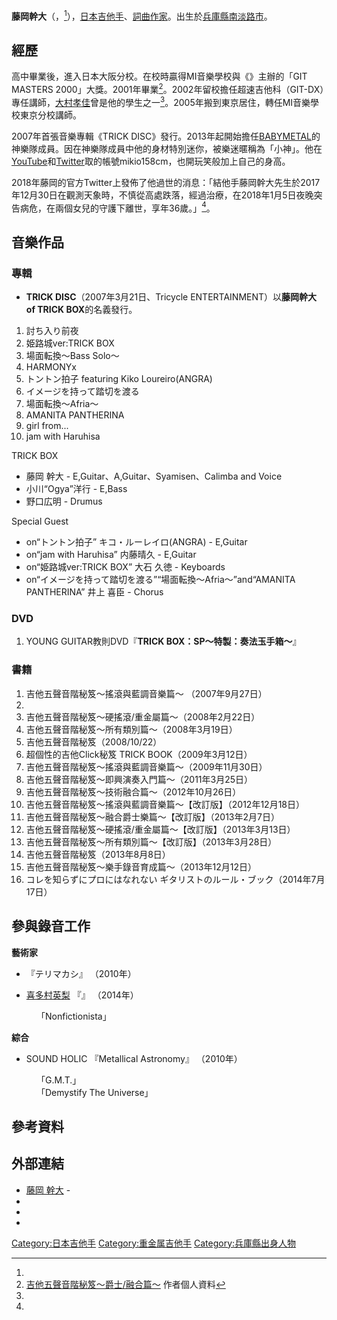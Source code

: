{{blpsources|time=2021-06-01}}
{{Infobox musical artist
| Name            = 藤岡 幹大
| Img             = 
| Background      = 演奏者
| 英文名          = Mikio Fujioka
| 國籍            = {{JPN}}
| 演奏樂器        = [[吉他|吉他]]
| Years_active    = 2007 － 2017
| Genre           = [[搖滾樂|搖滾樂]]<br>[[重金屬音樂|重金屬音樂]]<br>[[爵士樂|爵士樂]]<br>[[融合爵士樂|融合爵士樂]]<br>[[民族音樂|民族音樂]]<br>[[當代古典音樂|當代古典音樂]]
| birth_date      = 1981年1月19日
| birth_place     = {{JPN}}[[兵庫縣|兵庫縣]][[南淡路市|南淡路市]]
| death_date      = {{death date and age|2018|1|5|1981|1|19}}<ref name="death-twitter">{{Cite web|url=https://twitter.com/mikio158cm/status/950673918821462016|title=藤岡幹大(仮) on Twitter: "訃報のお知らせ
ギタリスト藤岡幹大が平成29年12月30日に天体観測中高所から落ち療養の最中、平成30年1月5日夜容態が急変し娘2人に見守られながら享年36歳で永眠いたしました。"|accessdate=2018-01-10|date=2018-01-09|archive-date=2020-02-24|archive-url=https://web.archive.org/web/20200224003506/https://twitter.com/mikio158cm/status/950673918821462016|dead-url=no}}</ref>
| 相關團體        = [[BABYMETAL|BABYMETAL]]
}}

'''藤岡幹大'''（{{jpn|j=藤岡 幹大|hg=ふじおか みきお|rm=Fujioka Mikio}}，{{bd|1981年|1月19日|2018年|1月5日|catIdx=Fujioka}}<ref name="death-twitter"/>），[[日本|日本]][[吉他手|吉他手]]、[[詞曲作家|詞曲作家]]。出生於[[兵庫縣|兵庫縣]][[南淡路市|南淡路市]]。

== 經歷 ==
高中畢業後，進入日本{{link-ja|MI音樂學校|Musicians Institute Japan}}大阪分校。在校時贏得MI音樂學校與《{{link-ja|YOUNG GUITAR|YOUNG GUITAR}}》主辦的「GIT MASTERS 2000」大獎。2001年畢業<ref name="jazz">[[#吉他五聲音階秘笈〜爵士/融合篇〜|吉他五聲音階秘笈〜爵士/融合篇〜]] 作者個人資料</ref>。2002年留校擔任超速吉他科（GIT-DX）專任講師，[[大村孝佳|大村孝佳]]曾是他的學生之一<ref name="jazz"/>。2005年搬到東京居住，轉任MI音樂學校東京分校講師。

2007年首張音樂專輯《TRICK DISC》發行。2013年起開始擔任[[BABYMETAL|BABYMETAL]]的神樂隊成員。因在神樂隊成員中他的身材特別迷你，被樂迷暱稱為「小神」。他在[[YouTube|YouTube]]和[[Twitter|Twitter]]取的帳號mikio158cm，也開玩笑般加上自己的身高。

2018年藤岡的官方Twitter上發佈了他過世的消息：「結他手藤岡幹大先生於2017年12月30日在觀測天象時，不慎從高處跌落，經過治療，在2018年1月5日夜晚突告病危，在兩個女兒的守護下離世，享年36歲。」<ref name="death-twitter"/>。

== 音樂作品 ==
=== 專輯 ===
* '''TRICK DISC'''（2007年3月21日、Tricycle ENTERTAINMENT）以'''藤岡幹大 of TRICK BOX'''的名義發行。
# 討ち入り前夜
# 姫路城ver:TRICK BOX
# 場面転換〜Bass Solo〜
# HARMONYx
# トントン拍子 featuring Kiko Loureiro(ANGRA)
# イメージを持って踏切を渡る
# 場面転換〜Afria〜
# AMANITA PANTHERINA
# girl from...
# jam with Haruhisa

; TRICK BOX
* 藤岡 幹大 - E,Guitar、A,Guitar、Syamisen、Calimba and Voice
* 小川“Ogya”洋行 - E,Bass
* 野口広明 - Drumus

; Special Guest
* on“トントン拍子” キコ・ルーレイロ(ANGRA) - E,Guitar
* on“jam with Haruhisa” 内藤晴久 - E,Guitar
* on“姫路城ver:TRICK BOX” 大石 久徳 - Keyboards
* on“イメージを持って踏切を渡る”“場面転換〜Afria〜”and“AMANITA PANTHERINA” 井上 喜臣 - Chorus

=== DVD ===
# YOUNG GUITAR教則DVD『'''TRICK BOX：SP〜特製：奏法玉手箱〜'''』{{link-ja|SHINKO MUSIC|シンコーミュージック・エンタテイメント}}

=== 書籍 ===
# 吉他五聲音階秘笈〜搖滾與藍調音樂篇〜 （2007年9月27日）
# {{Cite book|date=2007年12月18日|title=吉他五聲音階秘笈〜融合爵士樂篇〜|publisher=株式会社シンコーミュージック・エンタテイメント|isbn=978-4-401-63162-9|ref=アドリブ・ギター虎の巻〜ジャズ/フュージョン編〜}}
# 吉他五聲音階秘笈〜硬搖滾/重金屬篇〜（2008年2月22日）
# 吉他五聲音階秘笈〜所有類別篇〜（2008年3月19日）
# 吉他五聲音階秘笈（2008/10/22）
# 超個性的吉他Click秘笈 TRICK BOOK（2009年3月12日）
# 吉他五聲音階秘笈〜搖滾與藍調音樂篇〜（2009年11月30日）
# 吉他五聲音階秘笈〜即興演奏入門篇〜（2011年3月25日）
# 吉他五聲音階秘笈〜技術融合篇〜（2012年10月26日）
# 吉他五聲音階秘笈〜搖滾與藍調音樂篇〜【改訂版】（2012年12月18日）
# 吉他五聲音階秘笈〜融合爵士樂篇〜【改訂版】（2013年2月7日）
# 吉他五聲音階秘笈〜硬搖滾/重金屬篇〜【改訂版】（2013年3月13日）
# 吉他五聲音階秘笈〜所有類別篇〜【改訂版】（2013年3月28日）
# 吉他五聲音階秘笈（2013年8月8日）
# 吉他五聲音階秘笈〜樂手錄音育成篇〜（2013年12月12日）
# コレを知らずにプロにはなれない ギタリストのルール・ブック（2014年7月17日）

== 參與錄音工作 ==
'''藝術家'''
*{{link-ja|加藤ひろあき|加藤ひろあき}}『テリマカシ』 （2010年）
*[[喜多村英梨|喜多村英梨]] 『{{link-ja|証×明 -SHOMEI-|証×明 -SHOMEI-}}』 （2014年）
:「Nonfictionista」
'''綜合'''
*SOUND HOLIC 『Metallical Astronomy』 （2010年）
:「G.M.T.」
:「Demystify The Universe」

== 參考資料 ==
{{Reflist|2}}

== 外部連結 ==
* [https://web.archive.org/web/20160908152541/http://mi-japan.com/faculty/1681 藤岡 幹大] - {{link-ja|MI音樂學校|Musicians Institute Japan}}
* {{YouTube|u=mikio158cm}}
* {{Twitter|mikio158cm}}
* {{Cite web|url=http://yaplog.jp/mikiofujioka|title=ギターリスト「藤岡 幹大」のなんでも来い！|publisher={{link-ja|GMO Media|GMOメディア}}|archiveurl=https://web.archive.org/web/20090209232932/http://yaplog.jp/mikiofujioka/|archivedate=2009-02-09|accessdate=2015-08-18|deadurl=yes}}

{{Portal bar|音樂|人物}}
{{BABYMETAL}}

{{DEFAULTSORT:Fujioka Mikio}}
[[Category:日本吉他手|Category:日本吉他手]]
[[Category:重金属吉他手|Category:重金属吉他手]]
[[Category:兵庫縣出身人物|Category:兵庫縣出身人物]]